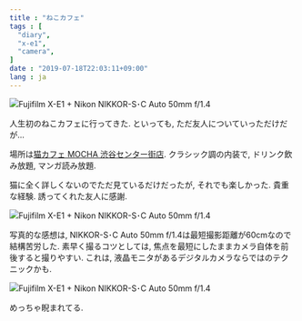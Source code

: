 ```yaml
---
title : "ねこカフェ"
tags : [
  "diary",
  "x-e1",
  "camera",
]
date : "2019-07-18T22:03:11+09:00"
lang : ja
---
```


![Fujifilm X-E1 + Nikon NIKKOR-S･C Auto 50mm f/1.4](./cat-cafe-1.jpg)

人生初のねこカフェに行ってきた. といっても, ただ友人についていっただけだが...

場所は[猫カフェ MOCHA 渋谷センター街店](http://catmocha.jp/shibuya/).
クラシック調の内装で, ドリンク飲み放題, マンガ読み放題.

猫に全く詳しくないのでただ見ているだけだったが, それでも楽しかった. 貴重な経験. 誘ってくれた友人に感謝.   

![Fujifilm X-E1 + Nikon NIKKOR-S･C Auto 50mm f/1.4](./cat-cafe-2.jpg)

写真的な感想は, NIKKOR-S･C Auto 50mm f/1.4は最短撮影距離が60cmなので結構苦労した.
素早く撮るコツとしては, 焦点を最短にしたままカメラ自体を前後すると撮りやすい.
これは, 液晶モニタがあるデジタルカメラならではのテクニックかも.   

![Fujifilm X-E1 + Nikon NIKKOR-S･C Auto 50mm f/1.4](cat-cafe-3.jpg)

めっちゃ睨まれてる.
